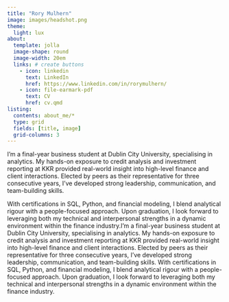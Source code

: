 ```yaml
---
title: "Rory Mulhern"
image: images/headshot.png
theme:
  light: lux
about:
  template: jolla
  image-shape: round
  image-width: 20em
  links: # create buttons
    - icon: linkedin 
      text: LinkedIn
      href: https://www.linkedin.com/in/rorymulhern/
    - icon: file-earmark-pdf
      text: CV
      href: cv.qmd
listing: 
  contents: about_me/*
  type: grid
  fields: [title, image]
  grid-columns: 3
---
```


I’m a final-year business student at Dublin City University, specialising in analytics. My hands-on exposure to credit analysis and investment reporting at KKR provided real-world insight into high-level finance and client interactions. Elected by peers as their representative for three consecutive years, I’ve developed strong leadership, communication, and team-building skills.

With certifications in SQL, Python, and financial modeling, I blend analytical rigour with a people-focused approach. Upon graduation, I look forward to leveraging both my technical and interpersonal strengths in a dynamic environment within the finance industry.I’m a final-year business student at Dublin City University, specialising in analytics. My hands-on exposure to credit analysis and investment reporting at KKR provided real-world insight into high-level finance and client interactions. Elected by peers as their representative for three consecutive years, I’ve developed strong leadership, communication, and team-building skills. With certifications in SQL, Python, and financial modeling, I blend analytical rigour with a people-focused approach. Upon graduation, I look forward to leveraging both my technical and interpersonal strengths in a dynamic environment within the finance industry.
